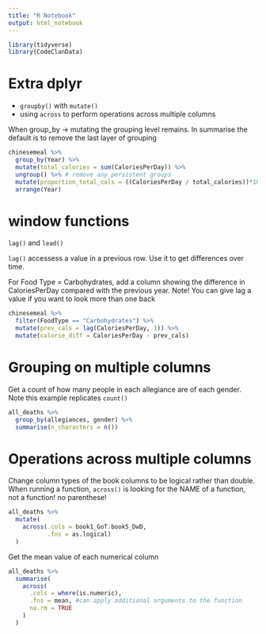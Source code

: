```yaml
---
title: "R Notebook"
output: html_notebook
---
```


```r
library(tidyverse)
library(CodeClanData)
```

# Extra dplyr

 - `groupby()` with `mutate()`
 - using `across` to perform operations across multiple columns
 
 When group_by -> mutating the grouping level remains. In summarise the default
 is to remove the last layer of grouping

```r
chinesemeal %>% 
  group_by(Year) %>% 
  mutate(total_calories = sum(CaloriesPerDay)) %>% 
  ungroup() %>% # remove any persistent groups
  mutate(proportion_total_cals = ((CaloriesPerDay / total_calories))*100) %>% 
  arrange(Year)
```

# window functions

`lag()` and `lead()`

`lag()` accessess a value in a previous row.
Use it to get differences over time.

For Food Type = Carbohydrates, add a column showing the difference in CaloriesPerDay 
compared with the previous year. Note! You can give lag a value if you want to look more than one back

```r
chinesemeal %>% 
  filter(FoodType == "Carbohydrates") %>% 
  mutate(prev_cals = lag(CaloriesPerDay, 1)) %>% 
  mutate(calorie_diff = CaloriesPerDay - prev_cals)
```

# Grouping on multiple columns

Get a count of how many people in each allegiance are of each gender.
Note this example replicates `count()`

```r
all_deaths %>% 
  group_by(allegiances, gender) %>% 
  summarise(n_characters = n())
```

# Operations across multiple columns

Change column types of the book columns to be logical rather than double.
When running a function, `across()` is looking for the NAME of a function, not a function! no parenthese!

```r
all_deaths %>% 
  mutate(
    across(.cols = book1_GoT:book5_DwD,
           .fns = as.logical)
  )
```

Get the mean value of each numerical column
```r
all_deaths %>% 
  summarise(
    across(
      .cols = where(is.numeric),
      .fns = mean, #can apply additional arguments to the function  
      na.rm = TRUE
    )
  )
```

